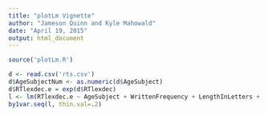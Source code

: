 ```yaml
---
title: "plotLm Vignette"
author: "Jameson Quinn and Kyle Mahowald"
date: "April 19, 2015"
output: html_document
---
```


```r
source('plotLm.R')
```



```r
d <- read.csv('rts.csv')
d$AgeSubjectNum <- as.numeric(d$AgeSubject)
d$RTlexdec.e = exp(d$RTlexdec)
l <- lm(RTlexdec.e ~ AgeSubject + WrittenFrequency + LengthInLetters + Familiarity, data=d)
by1var.seq(l, thin.val=.2)
```


